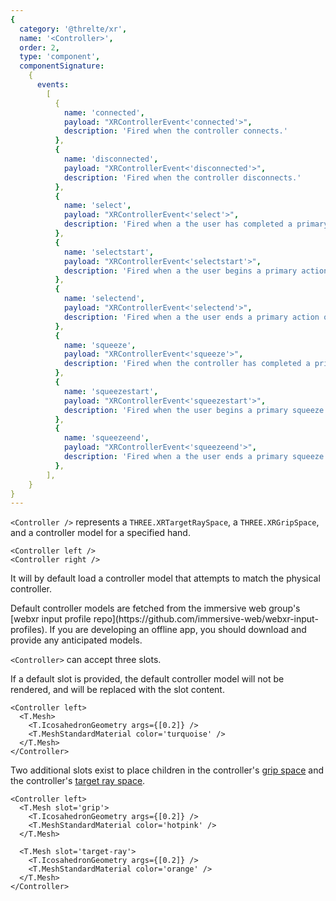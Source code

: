 ```yaml
---
{
  category: '@threlte/xr',
  name: '<Controller>',
  order: 2,
  type: 'component',
  componentSignature:
    {
      events:
        [
          {
            name: 'connected',
            payload: "XRControllerEvent<'connected'>",
            description: 'Fired when the controller connects.'
          },
          {
            name: 'disconnected',
            payload: "XRControllerEvent<'disconnected'>",
            description: 'Fired when the controller disconnects.'
          },
          {
            name: 'select',
            payload: "XRControllerEvent<'select'>",
            description: 'Fired when a the user has completed a primary action.'
          },
          {
            name: 'selectstart',
            payload: "XRControllerEvent<'selectstart'>",
            description: 'Fired when a the user begins a primary action.'
          },
          {
            name: 'selectend',
            payload: "XRControllerEvent<'selectend'>",
            description: 'Fired when a the user ends a primary action or when the controller that is in the process of handling an ongoing primary action is disconnected without successfully completing the action.'
          },
          {
            name: 'squeeze',
            payload: "XRControllerEvent<'squeeze'>",
            description: 'Fired when the controller has completed a primary squeeze action.'
          },
          {
            name: 'squeezestart',
            payload: "XRControllerEvent<'squeezestart'>",
            description: 'Fired when the user begins a primary squeeze action.'
          },
          {
            name: 'squeezeend',
            payload: "XRControllerEvent<'squeezeend'>",
            description: 'Fired when a the user ends a primary squeeze action or when the controller that is in the process of handling an ongoing primary squeeeze action is disconnected without successfully completing the action.'
          },
        ],
    }
}
---
```


`<Controller />` represents a `THREE.XRTargetRaySpace`, a `THREE.XRGripSpace`, and a controller model for a specified hand.

```svelte
<Controller left />
<Controller right />
```

It will by default load a controller model that attempts to match the physical controller.

<Tip type="warning">
  Default controller models are fetched from the immersive web group's [webxr input profile repo](https://github.com/immersive-web/webxr-input-profiles). If you are developing an offline app, you should download and provide any anticipated models.
</Tip>

`<Controller>` can accept three slots.

If a default slot is provided, the default controller model will not be rendered, and will be replaced with the slot content.

```svelte {2-5}+
<Controller left>
  <T.Mesh>
    <T.IcosahedronGeometry args={[0.2]} />
    <T.MeshStandardMaterial color='turquoise' />
  </T.Mesh>
</Controller>
```

Two additional slots exist to place children in the controller's [grip space](https://developer.mozilla.org/en-US/docs/Web/API/XRInputSource/gripSpace) and the controller's [target ray space](https://developer.mozilla.org/en-US/docs/Web/API/XRInputSource/targetRaySpace).

```svelte
<Controller left>
  <T.Mesh slot='grip'>
    <T.IcosahedronGeometry args={[0.2]} />
    <T.MeshStandardMaterial color='hotpink' />
  </T.Mesh>

  <T.Mesh slot='target-ray'>
    <T.IcosahedronGeometry args={[0.2]} />
    <T.MeshStandardMaterial color='orange' />
  </T.Mesh>
</Controller>
```

<Example path="xr/controller" />
